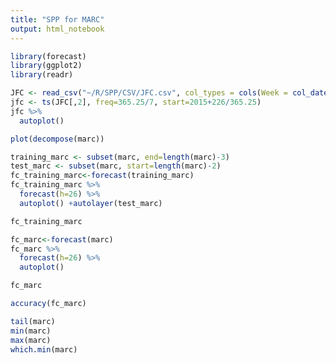 ```yaml
---
title: "SPP for MARC"
output: html_notebook
---
```


```r
library(forecast)
library(ggplot2)
library(readr)
```

```r
JFC <- read_csv("~/R/SPP/CSV/JFC.csv", col_types = cols(Week = col_date(format = "%Y-%m-%d")))
jfc <- ts(JFC[,2], freq=365.25/7, start=2015+226/365.25)
jfc %>%
  autoplot()
```

```r
plot(decompose(marc))
```

```r
training_marc <- subset(marc, end=length(marc)-3)
test_marc <- subset(marc, start=length(marc)-2)
fc_training_marc<-forecast(training_marc)
fc_training_marc %>%
  forecast(h=26) %>%
  autoplot() +autolayer(test_marc)
```

```r
fc_training_marc
```

```r
fc_marc<-forecast(marc)
fc_marc %>%
  forecast(h=26) %>%
  autoplot()
```

```r
fc_marc
```

```r
accuracy(fc_marc)
```

```r
tail(marc)
min(marc)
max(marc)
which.min(marc)
```